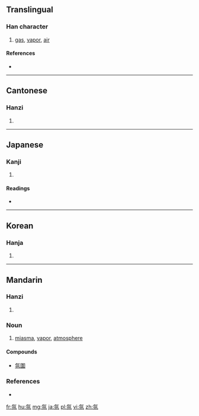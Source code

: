 ==Translingual==

===Han character===
{{Han char|rn=84|rad=气|as=04|sn=8|four=8021<sub>7</sub>|canj=人弓金尸竹 (ONCSH)}}

# [[gas]], [[vapor]], [[air]]

====References====
* {{Han ref|kx=0599.050|dkj=17048|dj=0990.180|hdz=32010.130|uh=6C1B|ud=27675|bh=AA5E|bd=43614}}

----

==Cantonese==

===Hanzi===
{{yue-hanzi|jyut=|y=fan1}}

# {{defn|lang=yue|sort=气04}}

----

==Japanese==

===Kanji===
{{ja-kanji|grade=|rs=气04}}

# {{defn|lang=ja|sort=气04}}

====Readings====
* {{ja-readings|on=[[ふん]] (fun)|kun=[[き]] (ki), [[わざわい]] (wazawai)}}

----

==Korean==

===Hanja===
{{ko-hanja|hangeul=분|eumhun=|rv=bun|mr=pun|y=pun}}

# {{defn|lang=ko|sort=气04}}

----

==Mandarin==

===Hanzi===
{{cmn-hanzi|pin=[[fēn]] ([[fen1]])|wg=fen<sup>1</sup>}}

# {{defn|lang=cmn|sort=气04}}

===Noun===
{{cmn-noun|ts|pin=fēn|pint=fen1}}

# [[miasma]], [[vapor]], [[atmosphere]]

====Compounds====
* [[氛圍]]

===References===
* {{cite web
| url = http://www.mdbg.net/chindict/chindict.php?page=worddict&wdrst=0&wdqb=氛
| title = 氛
| work = MDBG English to Chinese dictionary ( Based on CC-CEDICT )
| language = Mandarin/English
| accessdate = 2014-03-02}}

[[fr:氛]]
[[hu:氛]]
[[mg:氛]]
[[ja:氛]]
[[pl:氛]]
[[vi:氛]]
[[zh:氛]]